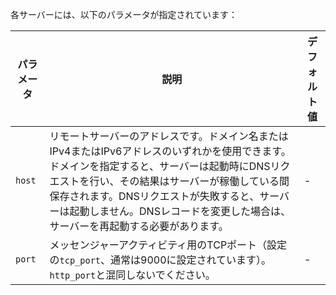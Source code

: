 

各サーバーには、以下のパラメータが指定されています：

| パラメータ     | 説明                                                                                                                                                                                                                                                                                                                                              | デフォルト値 |
|---------------|--------------------------------------------------------------------------------------------------------------------------------------------------------------------------------------------------------------------------------------------------------------------------------------------------------------------------------------------------|--------------|
| `host`        | リモートサーバーのアドレスです。ドメイン名またはIPv4またはIPv6アドレスのいずれかを使用できます。ドメインを指定すると、サーバーは起動時にDNSリクエストを行い、その結果はサーバーが稼働している間保存されます。DNSリクエストが失敗すると、サーバーは起動しません。DNSレコードを変更した場合は、サーバーを再起動する必要があります。 | -            |
| `port`        | メッセンジャーアクティビティ用のTCPポート（設定の`tcp_port`、通常は9000に設定されています）。`http_port`と混同しないでください。                                                                                                                                                                                                                  | -            |
